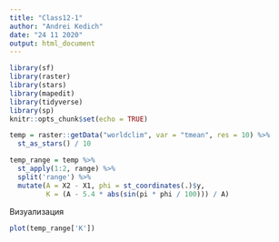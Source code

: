 ```yaml
---
title: "Class12-1"
author: "Andrei Kedich"
date: "24 11 2020"
output: html_document
---
```


```r
library(sf)
library(raster)
library(stars)
library(mapedit)
library(tidyverse)
library(sp)
knitr::opts_chunk$set(echo = TRUE)
```

```r
temp = raster::getData("worldclim", var = "tmean", res = 10) %>% 
  st_as_stars() / 10
```

```r
temp_range = temp %>% 
  st_apply(1:2, range) %>% 
  split('range') %>% 
  mutate(A = X2 - X1, phi = st_coordinates(.)$y,
         K = (A - 5.4 * abs(sin(pi * phi / 100))) / A)
```

Визуализация

```r
plot(temp_range['K'])
```

